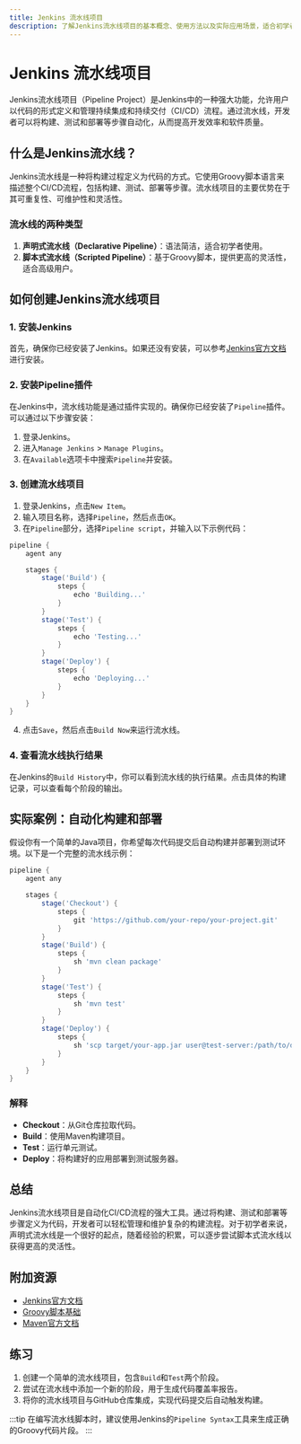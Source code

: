 ```yaml
---
title: Jenkins 流水线项目
description: 了解Jenkins流水线项目的基本概念、使用方法以及实际应用场景，适合初学者快速上手。
---
```


# Jenkins 流水线项目

Jenkins流水线项目（Pipeline Project）是Jenkins中的一种强大功能，允许用户以代码的形式定义和管理持续集成和持续交付（CI/CD）流程。通过流水线，开发者可以将构建、测试和部署等步骤自动化，从而提高开发效率和软件质量。

## 什么是Jenkins流水线？

Jenkins流水线是一种将构建过程定义为代码的方式。它使用Groovy脚本语言来描述整个CI/CD流程，包括构建、测试、部署等步骤。流水线项目的主要优势在于其可重复性、可维护性和灵活性。

### 流水线的两种类型

1. **声明式流水线（Declarative Pipeline）**：语法简洁，适合初学者使用。
2. **脚本式流水线（Scripted Pipeline）**：基于Groovy脚本，提供更高的灵活性，适合高级用户。

## 如何创建Jenkins流水线项目

### 1. 安装Jenkins

首先，确保你已经安装了Jenkins。如果还没有安装，可以参考[Jenkins官方文档](https://www.jenkins.io/doc/book/installing/)进行安装。

### 2. 安装Pipeline插件

在Jenkins中，流水线功能是通过插件实现的。确保你已经安装了`Pipeline`插件。可以通过以下步骤安装：

1. 登录Jenkins。
2. 进入`Manage Jenkins` > `Manage Plugins`。
3. 在`Available`选项卡中搜索`Pipeline`并安装。

### 3. 创建流水线项目

1. 登录Jenkins，点击`New Item`。
2. 输入项目名称，选择`Pipeline`，然后点击`OK`。
3. 在`Pipeline`部分，选择`Pipeline script`，并输入以下示例代码：

```groovy
pipeline {
    agent any

    stages {
        stage('Build') {
            steps {
                echo 'Building...'
            }
        }
        stage('Test') {
            steps {
                echo 'Testing...'
            }
        }
        stage('Deploy') {
            steps {
                echo 'Deploying...'
            }
        }
    }
}
```

4. 点击`Save`，然后点击`Build Now`来运行流水线。

### 4. 查看流水线执行结果

在Jenkins的`Build History`中，你可以看到流水线的执行结果。点击具体的构建记录，可以查看每个阶段的输出。

## 实际案例：自动化构建和部署

假设你有一个简单的Java项目，你希望每次代码提交后自动构建并部署到测试环境。以下是一个完整的流水线示例：

```groovy
pipeline {
    agent any

    stages {
        stage('Checkout') {
            steps {
                git 'https://github.com/your-repo/your-project.git'
            }
        }
        stage('Build') {
            steps {
                sh 'mvn clean package'
            }
        }
        stage('Test') {
            steps {
                sh 'mvn test'
            }
        }
        stage('Deploy') {
            steps {
                sh 'scp target/your-app.jar user@test-server:/path/to/deploy'
            }
        }
    }
}
```

### 解释

- **Checkout**：从Git仓库拉取代码。
- **Build**：使用Maven构建项目。
- **Test**：运行单元测试。
- **Deploy**：将构建好的应用部署到测试服务器。

## 总结

Jenkins流水线项目是自动化CI/CD流程的强大工具。通过将构建、测试和部署等步骤定义为代码，开发者可以轻松管理和维护复杂的构建流程。对于初学者来说，声明式流水线是一个很好的起点，随着经验的积累，可以逐步尝试脚本式流水线以获得更高的灵活性。

## 附加资源

- [Jenkins官方文档](https://www.jenkins.io/doc/)
- [Groovy脚本基础](https://groovy-lang.org/documentation.html)
- [Maven官方文档](https://maven.apache.org/guides/)

## 练习

1. 创建一个简单的流水线项目，包含`Build`和`Test`两个阶段。
2. 尝试在流水线中添加一个新的阶段，用于生成代码覆盖率报告。
3. 将你的流水线项目与GitHub仓库集成，实现代码提交后自动触发构建。

:::tip
在编写流水线脚本时，建议使用Jenkins的`Pipeline Syntax`工具来生成正确的Groovy代码片段。
:::